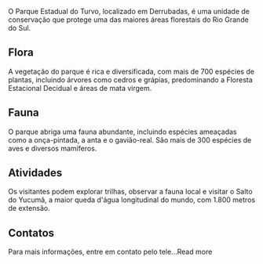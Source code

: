 O Parque Estadual do Turvo, localizado em Derrubadas, é uma unidade de conservação que protege uma das maiores áreas florestais do Rio Grande do Sul.

## Flora

A vegetação do parque é rica e diversificada, com mais de 700 espécies de plantas, incluindo árvores como cedros e grápias, predominando a Floresta Estacional Decidual e áreas de mata virgem.

## Fauna

O parque abriga uma fauna abundante, incluindo espécies ameaçadas como a onça-pintada, a anta e o gavião-real. São mais de 300 espécies de aves e diversos mamíferos.

## Atividades

Os visitantes podem explorar trilhas, observar a fauna local e visitar o Salto do Yucumã, a maior queda d'água longitudinal do mundo, com 1.800 metros de extensão.

## Contatos

Para mais informações, entre em contato pelo tele…Read more
